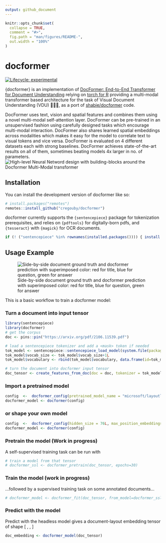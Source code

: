 ```yaml
---
output: github_document
---
```


<!-- README.md is generated from README.Rmd. Please edit that file -->

```r
knitr::opts_chunk$set(
  collapse = TRUE,
  comment = "#>",
  fig.path = "man/figures/README-",
  out.width = "100%"
)
```

# docformer

<!-- badges: start -->
[![Lifecycle: experimental](https://img.shields.io/badge/lifecycle-experimental-orange.svg)](https://lifecycle.r-lib.org/articles/stages.html)
<!-- badges: end -->

{docformer} is an implementation of [DocFormer: End-to-End Transformer for Document Understanding](https://arxiv.org/abs/2106.11539) relying on [torch for R](https://torch.mlverse.org/resources/) providing a multi-modal transformer based architecture for the task of Visual Document Understanding (VDU) 📄📄📄, as a port of [shabie/docformer](https://github.com/shabie/docformer) code.

DocFormer uses text, vision and spatial features and combines them using a novel multi-modal self-attention layer. DocFormer can be pre-trained in an unsupervised fashion using carefully designed tasks which encourage multi-modal interaction. DocFormer also shares learned spatial embeddings across modalities which makes it easy for the model to correlate text to visual tokens and vice versa. DocFormer is evaluated on 4 different datasets each with strong baselines. DocFormer achieves state-of-the-art results on all of them, sometimes beating models 4x larger in no. of parameters.
![High-level Neural Netword design with building-blocks around the Docformer Multi-Modal transformer \label{High-level design}](man/figure/Simplistic_design.jpg)

## Installation

You can install the development version of docformer like so:

```r
# install.packages("remotes")
remotes::install_github("cregouby/docformer")
```

docformer currently supports the `{sentencepiece}` package for
tokenization prerequisites, and relies on `{pdftools}` for digitally-born pdfs, and `{tesseract}` with `{magick}` for OCR documents.

```r
if (! ("sentencepiece" %in% rownames(installed.packages()))) { install.packages("sentencepiece") }
```

## Usage Example

![Side-by-side document ground truth and docformer prediction with superimposed color: red for title, blue for question, green for answer \label{Side-by-side ground truth and docformer prediction}](man/figure/README_result.jpg)

This is a basic workflow to train a docformer model:

### Turn a document into input tensor

```r
library(sentencepiece)
library(docformer)
# get the corpus
doc <- pins::pin("https://arxiv.org/pdf/2106.11539.pdf")

# load a sentencepiece tokenizer and add a <mask> token if needed
tok_model <- sentencepiece::sentencepiece_load_model(system.file(package="sentencepiece", "models/nl-fr-dekamer.model"))
tok_model$vocab_size <- tok_model$vocab_size+1L
tok_model$vocabulary <- rbind(tok_model$vocabulary, data.frame(id=tok_model$vocab_size, subword="<mask>"))

# turn the document into docformer input tensor
doc_tensor <- create_features_from_doc(doc = doc, tokenizer = tok_model)
```
### Import a pretrained model

```r
config  <-  docformer_config(pretrained_model_name = "microsoft/layoutlm-base-uncased")
docformer_model <- docformer(config)
```


### or shape your own model

```r
config  <-  docformer_config(hidden_size = 76L, max_position_embeddings = 52L, num_attention_heads = 4L,num_hidden_layers = 3L, vocab_size = 5000L, device = "cpu")
docformer_model <- docformer(config)
```


### Pretrain the model (Work in progress)
A self-supervised training task can be run with

```r
# train a model from that tensor
# docformer_ssl <- docformer_pretrain(doc_tensor, epochs=30)

```

### Train the model (work in progress)
...followed by a supervised training task on some annotated documents...
```r
# docformer_model <- docformer_fit(doc_tensor, from_model=docformer_ssl, epochs=30)
```

### Predict with the model

Predict with the headless model gives a document-layout embedding tensor of shape [ <document pages>, <max_position_embeddings>, <hidden_size> ]

```r
doc_embedding <- docformer_model(doc_tensor)
```

